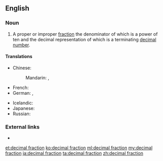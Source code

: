 ==English==
===Noun===
{{en-noun|head=[[decimal]] [[fraction]]}}

# {{context|arithmetic|lang=en}} A proper or improper [[fraction]] the denominator of which is a power of ten and the decimal representation of which is a terminating [[decimal number]].

====Translations====
{{trans-top|fractional part of a decimal number}}
* Chinese:
*: Mandarin: {{t|cmn|小數|sc=Hani}}, {{t+|cmn|小数|tr=xiǎoshù|sc=Hani}}
* French: {{t+|fr|fraction décimale|f}}
* German: {{t+|de|Dezimalbruch|m}}, {{t|de|Zehnerbruch|m}}
{{trans-mid}}
* Icelandic: {{t+|is|tugabrot|n}}
* Japanese: {{t+|ja|小数|tr=しょうすう, shōsū|sc=Jpan}}
* Russian: {{t|ru|десяти́чная дробь|f}}
{{trans-bottom}}

===External links===
* {{pedia}}

[[et:decimal fraction]]
[[ko:decimal fraction]]
[[ml:decimal fraction]]
[[my:decimal fraction]]
[[ja:decimal fraction]]
[[ta:decimal fraction]]
[[zh:decimal fraction]]